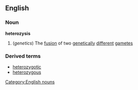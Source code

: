 ==English==
===Noun===
'''heterozysis'''
#(''genetics'') The [[fusion]] of two [[genetically]] [[different]] [[gamete]]s
===Derived terms===
*[[heterozygotic]]
*[[heterozygous]]
[[Category:English nouns]]